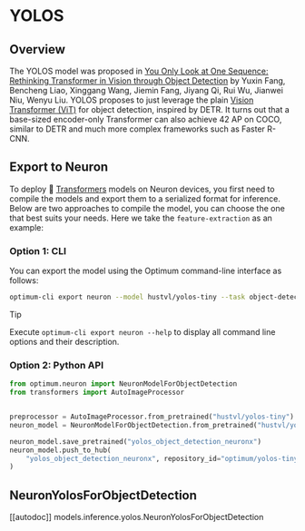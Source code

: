 <!---
Copyright 2025 The HuggingFace Team. All rights reserved.

Licensed under the Apache License, Version 2.0 (the "License");
you may not use this file except in compliance with the License.
You may obtain a copy of the License at

    http://www.apache.org/licenses/LICENSE-2.0

Unless required by applicable law or agreed to in writing, software
distributed under the License is distributed on an "AS IS" BASIS,
WITHOUT WARRANTIES OR CONDITIONS OF ANY KIND, either express or implied.
See the License for the specific language governing permissions and
limitations under the License.
-->

# YOLOS

## Overview

The YOLOS model was proposed in [You Only Look at One Sequence: Rethinking Transformer in Vision through Object Detection](https://arxiv.org/abs/2106.00666) by Yuxin Fang, Bencheng Liao, Xinggang Wang, Jiemin Fang, Jiyang Qi, Rui Wu, Jianwei Niu, Wenyu Liu.
YOLOS proposes to just leverage the plain [Vision Transformer (ViT)](vit) for object detection, inspired by DETR. It turns out that a base-sized encoder-only Transformer can also achieve 42 AP on COCO, similar to DETR and much more complex frameworks such as Faster R-CNN.

## Export to Neuron

To deploy 🤗 [Transformers](https://huggingface.co/docs/transformers/index) models on Neuron devices, you first need to compile the models and export them to a serialized format for inference. Below are two approaches to compile the model, you can choose the one that best suits your needs. Here we take the `feature-extraction` as an example:

### Option 1: CLI
  
You can export the model using the Optimum command-line interface as follows:

```bash
optimum-cli export neuron --model hustvl/yolos-tiny --task object-detection --batch_size 1 yolos_object_detection_neuronx/
```

> [!TIP]
> Execute `optimum-cli export neuron --help` to display all command line options and their description.

### Option 2: Python API

```python
from optimum.neuron import NeuronModelForObjectDetection
from transformers import AutoImageProcessor


preprocessor = AutoImageProcessor.from_pretrained("hustvl/yolos-tiny")
neuron_model = NeuronModelForObjectDetection.from_pretrained("hustvl/yolos-tiny", export=True, batch_size=1)

neuron_model.save_pretrained("yolos_object_detection_neuronx")
neuron_model.push_to_hub(
    "yolos_object_detection_neuronx", repository_id="optimum/yolos-tiny-neuronx-bs1"  # Replace with your HF Hub repo id
)
```

## NeuronYolosForObjectDetection

[[autodoc]] models.inference.yolos.NeuronYolosForObjectDetection
